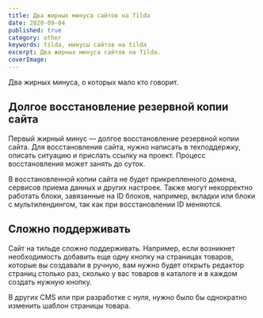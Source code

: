 ```yaml
---
title: Два жирных минуса сайтов на Tilda
date: 2020-09-04
published: true
category: other
keywords: tilda, минусы сайтов на tilda
excerpt: Два жирных минуса сайтов на Tilda.
coverImage:
---
```


Два жирных минуса, о&nbsp;которых мало кто говорит.
## Долгое восстановление резервной копии сайта

Первый жирный минус&nbsp;&mdash; долгое восстановление резервной копии сайта. Для восстановления сайта, нужно написать в&nbsp;техподдержку, описать ситуацию и&nbsp;прислать ссылку на&nbsp;проект. Процесс восстановления может занять до&nbsp;суток.

В&nbsp;восстановленной копии сайта не&nbsp;будет прикрепленного домена, сервисов приема данных и&nbsp;других настроек. Также могут некорректно работать блоки, завязанные на&nbsp;ID&nbsp;блоков, например, вкладки или блоки с&nbsp;мультилендингом, так как при восстановлении ID&nbsp;меняются.

## Сложно поддерживать

Сайт на&nbsp;тильде сложно поддерживать. Например, если возникнет необходимость добавить еще одну кнопку на&nbsp;страницах товаров, которые вы&nbsp;создавали в&nbsp;ручную, вам нужно будет открыть редактор страниц столько раз, сколько у&nbsp;вас товаров в&nbsp;каталоге и&nbsp;в&nbsp;каждом создать нужную кнопку.

В&nbsp;других CMS или при разработке с&nbsp;нуля, нужно было&nbsp;бы однократно изменить шаблон страницы товара.
